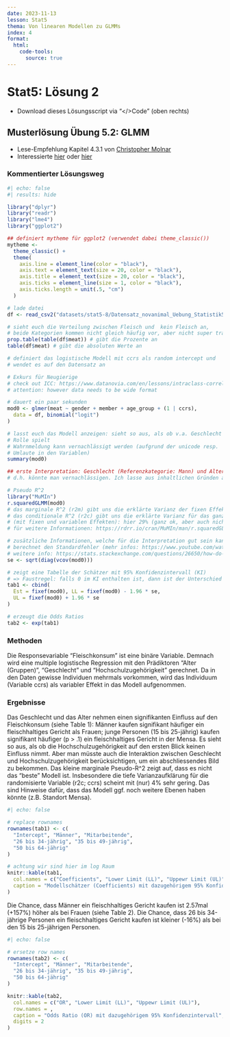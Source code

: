 ```yaml
---
date: 2023-11-13
lesson: Stat5
thema: Von linearen Modellen zu GLMMs
index: 4
format:
  html:
    code-tools:
      source: true
---
```


# Stat5: Lösung 2

- Download dieses Lösungsscript via "\</\>Code" (oben rechts)

## Musterlösung Übung 5.2: GLMM

- Lese-Empfehlung Kapitel 4.3.1 von [Christopher Molnar](https://christophm.github.io/interpretable-ml-book/extend-lm.html#glm)
- Interessierte [hier](https://rpsychologist.com/r-guide-longitudinal-lme-lmer) oder [hier](https://rpubs.com/kaz_yos/glmm1)

### Kommentierter Lösungsweg
```r
#| echo: false
#| results: hide

library("dplyr")
library("readr")
library("lme4")
library("ggplot2")

## definiert mytheme für ggplot2 (verwendet dabei theme_classic())
mytheme <-
  theme_classic() +
  theme(
    axis.line = element_line(color = "black"),
    axis.text = element_text(size = 20, color = "black"),
    axis.title = element_text(size = 20, color = "black"),
    axis.ticks = element_line(size = 1, color = "black"),
    axis.ticks.length = unit(.5, "cm")
  )
```

```r
# lade datei
df <- read_csv2("datasets/stat5-8/Datensatz_novanimal_Uebung_Statistik5.2.csv")

# sieht euch die Verteilung zwischen Fleisch und  kein Fleisch an,
# beide Kategorien kommen nicht gleich häufig vor, aber nicht super tragisch
prop.table(table(df$meat)) # gibt die Prozente an
table(df$meat) # gibt die absoluten Werte an

# definiert das logistische Modell mit ccrs als random intercept und
# wendet es auf den Datensatz an

# Exkurs für Neugierige
# check out ICC: https://www.datanovia.com/en/lessons/intraclass-correlation-coefficient-in-r/
# attention: however data needs to be wide format

# dauert ein paar sekunden
mod0 <- glmer(meat ~ gender + member + age_group + (1 | ccrs),
  data = df, binomial("logit")
)

# lasst euch das Modell anzeigen: sieht so aus, als ob v.a. Geschlecht eine
# Rolle spielt
# Wahrnmeldung kann vernachlässigt werden (aufgrund der unicode resp.
# Umlaute in den Variablen)
summary(mod0)

## erste Interpretation: Geschlecht (Referenzkategorie: Mann) und Alter (Referenzkategorie: junge Personen) scheinen den Fleischkonsum positiv zu beeinflussen + Hochschulzugehörigkeit spielt keien Rolle
# d.h. könnte man vernachlässigen. Ich lasse aus inhaltlichen Gründen aber im Modell drin

# Pseudo R^2
library("MuMIn")
r.squaredGLMM(mod0)
# das marginale R^2 (r2m) gibt uns die erklärte Varianz der fixen Effekte: hier 4% (das ist sehr wenig)
# das conditionale R^2 (r2c) gibt uns die erklärte Varianz für das ganze Modell
# (mit fixen und variablen Effekten): hier 29% (ganz ok, aber auch nicht sehr hoch)
# für weitere Informationen: https://rdrr.io/cran/MuMIn/man/r.squaredGLMM.html

# zusätzliche Informationen, welche für die Interpretation gut sein kann
# berechnet den Standardfehler (mehr infos: https://www.youtube.com/watch?v=r-txC-dpI-E oder hier: https://mgimond.github.io/Stats-in-R/CI.html)
# weitere info: https://stats.stackexchange.com/questions/26650/how-do-i-reference-a-regression-models-coefficients-standard-errors
se <- sqrt(diag(vcov(mod0)))

# zeigt eine Tabelle der Schätzer mit 95% Konfidenzintervall (KI)
# => Faustregel: falls 0 im KI enthalten ist, dann ist der Unterschied statistisch NICHT signifikant
tab1 <- cbind(
  Est = fixef(mod0), LL = fixef(mod0) - 1.96 * se,
  UL = fixef(mod0) + 1.96 * se
)

# erzeugt die Odds Ratios
tab2 <- exp(tab1)
```

### Methoden

Die Responsevariable “Fleischkonsum” ist eine binäre Variable. Demnach wird eine multiple logistische Regression mit den Prädiktoren “Alter (Gruppen)”, “Geschlecht” und “Hochschulzugehörigkeit” gerechnet. Da in den Daten gewisse Individuen mehrmals vorkommen, wird das Individuum (Variable ccrs) als variabler Effekt in das Modell aufgenommen.

### Ergebnisse

Das Geschlecht und das Alter nehmen einen signifikanten Einfluss auf den Fleischkonsum (siehe Table 1): Männer kaufen signifikant häufiger ein fleischhaltiges Gericht als Frauen; junge Personen (15 bis 25-jährig) kaufen signifikant häufiger (p > .1) ein fleischhaltiges Gericht in der Mensa. Es sieht so aus, als ob die Hochschulzugehörigkeit auf den ersten Blick keinen Einfluss nimmt. Aber man müsste auch die Interaktion zwischen Geschlecht und Hochschulzugehörigkeit berücksichtigen, um ein abschliessendes Bild zu bekommen. Das kleine marginale Pseudo-R^2 zeigt auf, dass es nicht das "beste" Modell ist. Insbesondere die tiefe Varianzaufklärung für die randomisierte Variable (r2c; ccrs) scheint mit (nur) 4% sehr gering. Das sind Hinweise dafür, dass das Modell ggf. noch weitere Ebenen haben könnte (z.B. Standort Mensa).

```r
#| echo: false

# replace rownames
rownames(tab1) <- c(
  "Intercept", "Männer", "Mitarbeitende",
  "26 bis 34-jährig", "35 bis 49-jährig",
  "50 bis 64-jährig"
)

# achtung wir sind hier im log Raum
knitr::kable(tab1,
  col.names = c("Coefficients", "Lower Limit (LL)", "Uppewr Limit (UL)"),
  caption = "Modellschätzer (Coefficients) mit dazugehörigem 95% Konfidenzintervall", digits = 2
)
```

Die Chance, dass Männer ein fleischhaltiges Gericht kaufen ist 2.57mal (+157%) höher als bei Frauen (siehe Table 2). Die Chance, dass 26 bis 34-jährige Personen ein fleischhaltiges Gericht kaufen ist kleiner (-16%) als bei den 15 bis 25-jährigen Personen.

```r
#| echo: false

# ersetze row names
rownames(tab2) <- c(
  "Intercept", "Männer", "Mitarbeitende",
  "26 bis 34-jährig", "35 bis 49-jährig",
  "50 bis 64-jährig"
)

knitr::kable(tab2,
  col.names = c("OR", "Lower Limit (LL)", "Uppewr Limit (UL)"),
  row.names = ,
  caption = "Odds Ratio (OR) mit dazugehörigem 95% Konfidenzintervall",
  digits = 2
)
```
